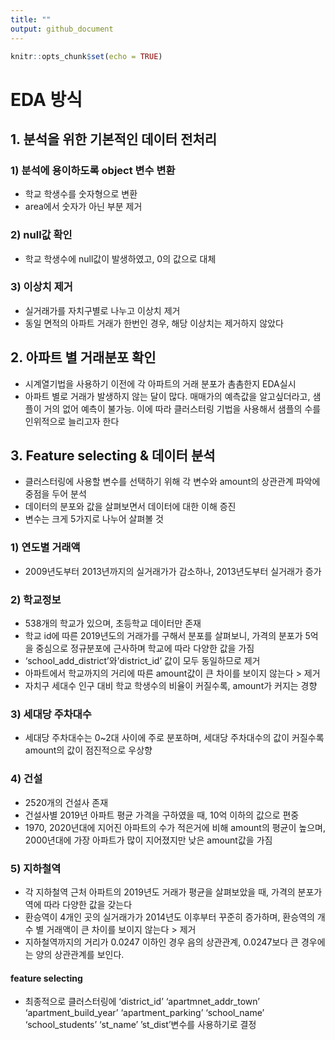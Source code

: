 ```yaml
---
title: ""
output: github_document
---
```


```r
knitr::opts_chunk$set(echo = TRUE)
```

# EDA 방식
## 1. 분석을 위한 기본적인 데이터 전처리 
### 1) 분석에 용이하도록 object 변수 변환
- 학교 학생수를 숫자형으로 변환
- area에서 숫자가 아닌 부분 제거

### 2) null값 확인
- 학교 학생수에 null값이 발생하였고, 0의 값으로 대체

### 3) 이상치 제거 
- 실거래가를 자치구별로 나누고 이상치 제거
- 동일 면적의 아파트 거래가 한번인 경우, 해당 이상치는 제거하지 않았다

## 2. 아파트 별 거래분포 확인
- 시계열기법을 사용하기 이전에 각 아파트의 거래 분포가 촘촘한지 EDA실시
- 아파트 별로 거래가 발생하지 않는 달이 많다. 매매가의 예측값을 알고싶더라고, 샘플이 거의 없어 예측이 불가능. 이에 따라 클러스터링 기법을 사용해서 샘플의 수를 인위적으로 늘리고자 한다

## 3. Feature selecting & 데이터 분석 
- 클러스터링에 사용할 변수를 선택하기 위해 각 변수와 amount의 상관관계 파악에 중점을 두어 분석 
- 데이터의 분포와 값을 살펴보면서 데이터에 대한 이해 증진 
- 변수는 크게 5가지로 나누어 살펴볼 것

### 1) 연도별 거래액
- 2009년도부터 2013년까지의 실거래가가 감소하나, 2013년도부터 실거래가 증가

### 2) 학교정보
- 538개의 학교가 있으며, 초등학교 데이터만 존재
- 학교 id에 따른 2019년도의 거래가를 구해서 분포를 살펴보니, 가격의 분포가 5억을 중심으로 정규분포에 근사하며 학교에 따라 다양한 값을 가짐
- 'school_add_district'와'district_id' 값이 모두 동일하므로 제거
- 아파트에서 학교까지의 거리에 따른 amount값이 큰 차이를 보이지 않는다 > 제거
- 자치구 세대수 인구 대비 학교 학생수의 비율이 커질수록, amount가 커지는 경향

### 3) 세대당 주차대수
- 세대당 주차대수는 0~2대 사이에 주로 분포하며, 세대당 주차대수의 값이 커질수록 amount의 값이 점진적으로 우상향 

### 4) 건설
- 2520개의 건설사 존재
- 건설사별 2019년 아파트 평균 가격을 구하였을 때, 10억 이하의 값으로 편중
- 1970, 2020년대에 지어진 아파트의 수가 적은거에 비해 amount의 평균이 높으며,
2000년대에 가장 아파트가 많이 지어졌지만 낮은 amount값을 가짐

### 5) 지하철역 
- 각 지하철역 근처 아파트의 2019년도 거래가 평균을 살펴보았을 때, 가격의 분포가 역에 따라 다양한 값을 갖는다
- 환승역이 4개인 곳의 실거래가가 2014년도 이후부터 꾸준히 증가하며, 환승역의 개수 별 거래액이 큰 차이를 보이지 않는다 > 제거
- 지하철역까지의 거리가 0.0247 이하인 경우 음의 상관관계, 0.0247보다 큰 경우에는 양의 상관관계를 보인다.

#### feature selecting
- 최종적으로 클러스터링에 'district_id' 'apartmnet_addr_town' 'apartment_build_year' 'apartment_parking' 'school_name' 'school_students' 'st_name' 'st_dist'변수를 사용하기로 결정